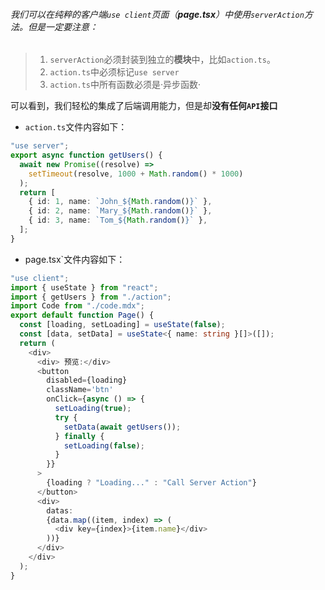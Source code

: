 ###### 我们可以在纯粹的客户端`use client`页面（**page.tsx**）中使用`serverAction`方法。但是一定要注意：

> 1. `serverAction`必须封装到独立的**模块**中，比如`action.ts`。
> 2. `action.ts`中必须标记`use server`
> 3. `action.ts`中所有函数必须是·异步函数·

可以看到，我们轻松的集成了后端调用能力，但是却**没有任何`API`接口**

- `action.ts`文件内容如下：

```typescript
"use server";
export async function getUsers() {
  await new Promise((resolve) =>
    setTimeout(resolve, 1000 + Math.random() * 1000)
  );
  return [
    { id: 1, name: `John_${Math.random()}` },
    { id: 2, name: `Mary_${Math.random()}` },
    { id: 3, name: `Tom_${Math.random()}` },
  ];
}
```

- page.tsx`文件内容如下：

```typescript
"use client";
import { useState } from "react";
import { getUsers } from "./action";
import Code from "./code.mdx";
export default function Page() {
  const [loading, setLoading] = useState(false);
  const [data, setData] = useState<{ name: string }[]>([]);
  return (
    <div>
      <div> 预览:</div>
      <button
        disabled={loading}
        className='btn'
        onClick={async () => {
          setLoading(true);
          try {
            setData(await getUsers());
          } finally {
            setLoading(false);
          }
        }}
      >
        {loading ? "Loading..." : "Call Server Action"}
      </button>
      <div>
        datas:
        {data.map((item, index) => (
          <div key={index}>{item.name}</div>
        ))}
      </div>
    </div>
  );
}
```
